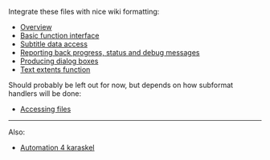 Integrate these files with nice wiki formatting:
*[https://spaceboyz.net/svn/aegisub/trunk/automation/v4-docs/overview.txt Overview]
*[https://spaceboyz.net/svn/aegisub/trunk/automation/v4-docs/basic-function-interface.txt Basic function interface]
*[https://spaceboyz.net/svn/aegisub/trunk/automation/v4-docs/subtitle-data.txt Subtitle data access]
*[https://spaceboyz.net/svn/aegisub/trunk/automation/v4-docs/progress-reporting.txt Reporting back progress, status and debug messages]
*[https://spaceboyz.net/svn/aegisub/trunk/automation/v4-docs/configuration-dialogs.txt Producing dialog boxes]
*[https://spaceboyz.net/svn/aegisub/trunk/automation/v4-docs/misc.txt Text extents function]

Should probably be left out for now, but depends on how subformat handlers will be done:
*[https://spaceboyz.net/svn/aegisub/trunk/automation/v4-docs/file-streams.txt Accessing files]

----

Also:
*[[Automation 4 karaskel]]